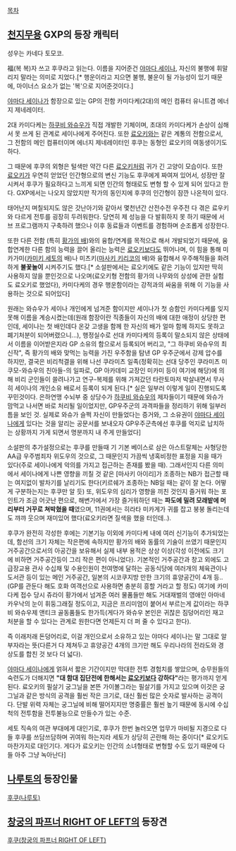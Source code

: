 [[목차]]

== [[천지무용]] GXP의 등장 캐릭터 == 
성우는 카네다 토모코.

福(복 복)자 쓰고 후쿠라고 읽는다. 이름을 지어준건 [[야마다 세이나]], 자신의 불행에 휘말리지 말라는 의미로 지었다.[* 행운이라고 지으면 불행, 불운이 될 가능성이 있기 때문에, 마이너스 요소가 없는 '복'으로 지어준것이다.]

[[야마다 세이나]]가 함장으로 있는 GP의 전함 카미다케(2대)의 메인 컴퓨터 유니트겸 에너지 제네레이터.

2대 카미다케는 [[하쿠비 와슈우]]가 직접 개발한 기체이며, 초대의 카미다케가 손상이 심해서 못 쓰게 된 관계로 세이나에게 주어진다. 또한 [[료오키]]와는 같은 계통의 전함으로서, 그 전함의 메인 컴퓨터이며 에너지 제네레이터인 후쿠는 동형인 료오키의 여동생이기도 하다. 

그 때문에 후쿠의 외형은 털색만 약간 다른 [[료오키]]처럼 귀가 긴 고양이 모습이다. 또한 [[료오키]]가 우연히 얻었던 인간형으로의 변신 기능도 후쿠에게 짜여져 있어서, 성장만 잘 시켜서 후쿠가 필요하다고 느끼게 되면 인간의 형태로도 변형 할 수 있게 되어 있다고 한다. GXP에서는 나오지 않았지만 작가의 동인지에 후쿠의 인간형이 잠깐 나온적이 있다.

태어난지 며칠되지도 않은 갓난아기와 같아서 몇천년간 산전수전 우주전 다 겪은 료우키와 다르게 전투를 굉장히 두려워한다. 당연히 제 성능을 다 발휘하지 못 하기 때문에 서브 프로그램까지 구축하려 했으나 이후 동료들과 이벤트를 경험하며 순조롭게 성장한다. 

또한 다른 전함 (특히 [[황가의 배]])와의 융합/연계를 목적으로 해서 개발되었기 때문에, 융합연계한 다른 함의 능력을 끌어 올리는 능력은 [[료오키]]보다도 뛰어나며, 이 힘을 통해 미카가미([[카미키 세토]]의 배)나 미츠키([[마사키 키리코]]의 배)와 융합해서 우주해적들을 화려하게 '''불꽃놀이''' 시켜주기도 했다.[* 소설판에서는 료오키에도 같은 기능이 있지만 딱히 사용하지 않을 뿐인것으로 나오며(료오키형 전함의 황가의 나무와의 상성에 관한 실험도 료오키로 했었다), 카미다케의 경우 행운함이라는 강적과의 싸움을 위해 이 기능을 사용하는 것으로 되어있다]

원래는 와슈우가 세이나 개인에게 넘겨준 함이지만 세이나가 첫 승함인 카미다케를 잊지 못해 이름을 계승시켰는데(원래 함장이란 직종들이 자신의 배에 대한 애정이 상당한 편인데, 세이나는 첫 배인데다 온갖 고생을 함께 한 자신의 배가 얼마 함께 하지도 못하고 폐기처분이 되어버렸으니...), 행정실수로 선대 카미다케의 등록이 말소되지 않은 상태에서 이름을 이어받은지라 GP 소유의 함으로서 등록되어 버리고, "그 하쿠비 와슈우의 최신작", 즉 황가의 배와 맞먹는 능력을 가진 우주함을 탐낸 GP 우주군에서 강제 압수를 하지만, 결국은 비리척결을 위해 나선 쿠라미츠 일족(정확히는 선대 당주인 쿠라미츠 미쿠모-와슈우의 친아들-의 일파로, GP 아카데미 교장인 미카미 등이 여기에 해당)에 의해 비리 군인들이 쓸려나가고 연구-복제를 위해 가져갔던 타란토마저 박살내면서 무사히 세이나의 개인소유 배로서 등록이 되게 된다.[* 실은 일부러 이렇게 일이 진행되도록 꾸민것이다. 은하연맹 수뇌부 중 상당수가 [[하쿠비 와슈우]]의 제자들이기 때문에 와슈가 맘먹고 나서면 바로 처리될 일이었지만, GP우주군의 과격파들을 정리하기 위해 일부러 틈을 보인 것. 실제로 와슈가 슬쩍 자신이 만들었다는 증거와, 그 소유권이 [[야마다 세이나]]에게 있다는 것을 알리는 공문서를 보내오자 GP우주군측에선 후쿠를 억지로 납치하는 상황까지 가게 되면서 명분까지 내 주게 만들었다]

소설판의 추가설정으로는 후쿠를 만들때 기 기본 베이스로 삼은 아스트랄체는 사형당한 AA급 우주범죄자 위도우의 것으로, 그 때문인지 가끔씩 냉혹비정한 표정을 지을 때가 있다(주로 세이나에게 악의를 가지고 접근하는 존재를 봤을 때).
그래서인지 다른 의미에서 세이나에게 나쁜 영향을 끼칠 것 같은 [마사키 아이리]가 조종하는 NB가 접근할 때는 여지없이 발차기를 날리기도 한다(키르쉐가 조종하는 NB일 때는 같이 잘 논다. 어떻게 구분하는지는 후쿠만 알 듯)
또, 위도우의 심리가 영향을 끼친 것인지 즐거워 하는 포인트가 조금 어긋난 편으로, 해변가에서 가장 즐거워하던 때는 '''파도에 밀려 모래밭에 머리부터 거꾸로 쳐박혔을 때'''였으며, 11권에서는 히라타 미카게가 귀를 잡고 붕붕 돌리는데도 꺄꺄 웃으며 재미있어 했다(료오키라면 질색을 했을 터인데..).

후쿠가 완전히 각성한 후에는 기본기능 이외에 카미다케 내에 여러 신기능이 추가되었는데, 함선의 크기 자체는 작은편에 속하지만 황가의 배와 동률의 기술이 쓰였기 때문인지 거주공간으로서의 아공간을 보유해서 실제 내부 용적은 상상 이상(각성 이전에도 크기에 비하면 거주공간등이 그리 작은 편이 아니었다). 기본적인 거주공간과 창고 외에도 고급장교용 관사 수십채 및 수용인원이 천여명에 달하는 공동식당에 여러개의 체육관이나 도서관 등이 있는 메인 거주공간, 일본의 시코쿠지방 만한 크기의 휴양공간이 4개 등.. (GP를 관둔다 해도 호화 여객선으로 사용하면 충분히 흥할 거라고 할 정도)
여기에 카미다케 접수 당시 쥬라이 황가에서 넘겨준 여러 물품들만 해도 거대재벌의 영애인 아마네 카우낙의 눈이 휘둥그래질 정도이고, 지금은 프리미엄이 붙어서 부르는게 값이라는 하쿠비 와슈우제 앤티크 골동품들도 한가득(게다가 와슈우 본인은 귀찮은 짐덩어리인 재고처분을 할 수 있다는 관계로 원한다면 언제든지 더 퍼 줄 수 있다고 한다).

즉 이래저래 돈덩어리로, 이걸 개인으로서 소유하고 있는 야마다 세이나는 말 그대로 알부자라는 뜻(다른거 다 제쳐두고 휴양공간 4개의 크기만 해도 우리나라의 전라도와 경상도를 합친 것 보다 더 넓다).

[[야마다 세이나]]에게 얽혀서 짧은 기간이지만 막대한 전투 경험치를 쌓았으며, 승무원들의 숙련도가 더해지면 '''"대 함대 집단전에 한해서는 [[료오키]]보다 강하다"'''라는 평가까지 얻게 된다.
료오키의 필살기 궁그닐을 본뜬 가이볼그라는 필살기를 가지고 있으며 이것은 궁그닐과 같은 방식의 공격을 훨씬 작은 크기로, 대신 훨씬 많은 숫자로 발사하는 공격이다. 단발 위력 자체는 궁그닐에 비해 떨어지지만 명중률은 훨씬 높기 때문에 동시에 수십척의 전투함을 전투불능으로 만들수가 있는 수준.

세토 직속의 여관 부대에게 대인기로, 후쿠가 한번 놀러오면 업무가 마비될 지경으로 다들 후쿠를 쓰담쓰담하며 귀여워 하는지라 세토가 상당히 곤란해 하는 중이다[* 료오키도 마찬가지로 대인기다. 게다가 료오키는 인간의 소녀형태로 변형할 수도 있기 때문에 다들 아주 그냥 녹아난다]
== [[나루토]]의 등장인물 ==
[[후쿠(나루토)]]

== [[창궁의 파프너 RIGHT OF LEFT]]의 등장견 ==
[[후쿠(창궁의 파프너 RIGHT OF LEFT)]] 
